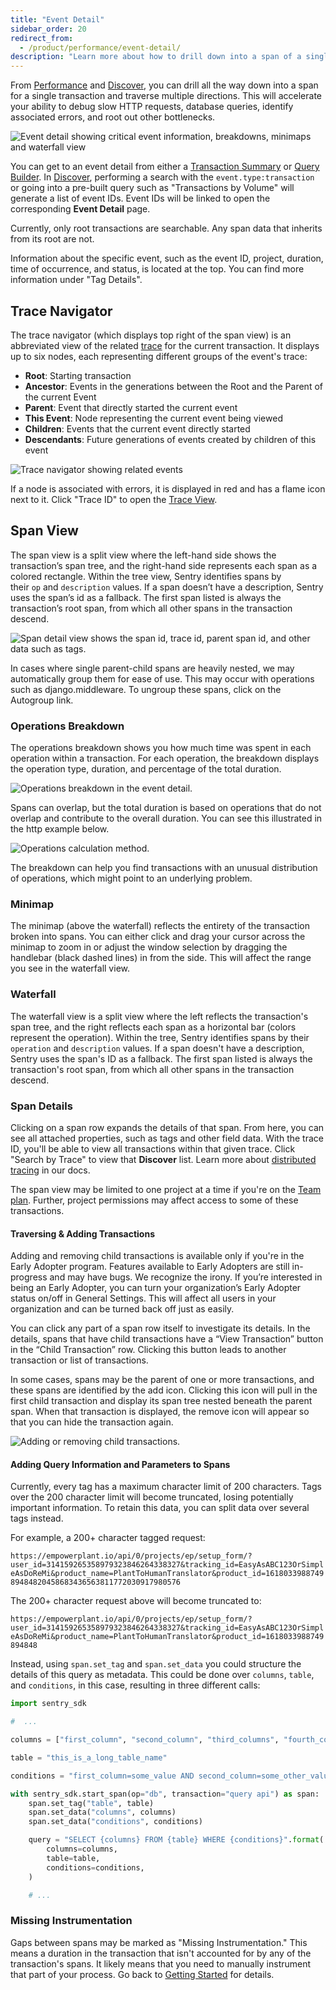 ```yaml
---
title: "Event Detail"
sidebar_order: 20
redirect_from:
  - /product/performance/event-detail/
description: "Learn more about how to drill down into a span of a single transaction to debug slow HTTP requests and database queries, identify associated errors, and root out other bottlenecks."
---
```


From [Performance](/product/performance/) and [Discover](/product/discover-queries/), you can drill all the way down into a span for a single transaction and traverse multiple directions. This will accelerate your ability to debug slow HTTP requests, database queries, identify associated errors, and root out other bottlenecks.

![Event detail showing critical event information, breakdowns, minimaps and waterfall view](./transaction-detail.png)

You can get to an event detail from either a [Transaction Summary](/product/performance/transaction-summary/) or [Query Builder](/product/discover-queries/query-builder/). In [Discover](/product/discover-queries/), performing a search with the `event.type:transaction` or going into a pre-built query such as "Transactions by Volume" will generate a list of event IDs. Event IDs will be linked to open the corresponding **Event Detail** page.

<Alert>
Currently, only root transactions are searchable. Any span data that inherits from its root are not.
</Alert>


Information about the specific event, such as the event ID, project, duration, time of occurrence, and status, is located at the top. You can find more information under "Tag Details".

## Trace Navigator

The trace navigator (which displays top right of the span view) is an abbreviated view of the related [trace](/product/sentry-basics/tracing/distributed-tracing) for the current transaction. It displays up to six nodes, each representing different groups of the event's trace:
- **Root**: Starting transaction
- **Ancestor**: Events in the generations between the Root and the Parent of the current Event
- **Parent**: Event that directly started the current event
- **This Event**: Node representing the current event being viewed
- **Children**: Events that the current event directly started
- **Descendants**: Future generations of events created by children of this event

![Trace navigator showing related events](./trace-navigator.png)

If a node is associated with errors, it is displayed in red and has a flame icon next to it. Click "Trace ID" to open the [Trace View](/product/sentry-basics/tracing/trace-view).

## Span View

The span view is a split view where the left-hand side shows the transaction’s span tree, and the right-hand side represents each span as a colored rectangle. Within the tree view, Sentry identifies spans by their `op` and `description` values. If a span doesn’t have a description, Sentry uses the span’s id as a fallback. The first span listed is always the transaction’s root span, from which all other spans in the transaction descend.

![Span detail view shows the span id, trace id, parent span id, and other data such as tags.](./span-detail.png)

In cases where single parent-child spans are heavily nested, we may automatically group them for ease of use. This may occur with operations such as django.middleware. To ungroup these spans, click on the Autogroup link.

### Operations Breakdown
The operations breakdown shows you how much time was spent in each operation within a transaction. For each operation, the breakdown displays the operation type, duration, and percentage of the total duration.

![Operations breakdown in the event detail.](operations-breakdown.png)

Spans can overlap, but the total duration is based on operations that do not overlap and contribute to the overall duration. You can see this illustrated in the http example below.

![Operations calculation method.](./operations-calc.png)

The breakdown can help you find transactions with an unusual distribution of operations, which might point to an underlying problem.

### Minimap

The minimap (above the waterfall) reflects the entirety of the transaction broken into spans. You can either click and drag your cursor across the minimap to zoom in or adjust the window selection by dragging the handlebar (black dashed lines) in from the side. This will affect the range you see in the waterfall view.

### Waterfall

The waterfall view is a split view where the left reflects the transaction's span tree, and the right reflects each span as a horizontal bar (colors represent the operation). Within the tree, Sentry identifies spans by their `operation` and `description` values. If a span doesn't have a description, Sentry uses the span's ID as a fallback. The first span listed is always the transaction's root span, from which all other spans in the transaction descend.

### Span Details

Clicking on a span row expands the details of that span. From here, you can see all attached properties, such as tags and other field data. With the trace ID, you'll be able to view all transactions within that given trace. Click "Search by Trace" to view that **Discover** list. Learn more about [distributed tracing](/product/sentry-basics/tracing/distributed-tracing/) in our docs.

<Alert>

The span view may be limited to one project at a time if you're on the [Team plan](https://sentry.io/pricing/). Further, project permissions may affect access to some of these transactions.

</Alert>

#### Traversing & Adding Transactions

<Note>

Adding and removing child transactions is available only if you're in the Early Adopter program. Features available to Early Adopters are still in-progress and may have bugs. We recognize the irony. If you’re interested in being an Early Adopter, you can turn your organization’s Early Adopter status on/off in General Settings. This will affect all users in your organization and can be turned back off just as easily.

</Note>

You can click any part of a span row itself to investigate its details. In the details, spans that have child transactions have a “View Transaction” button in the “Child Transaction” row. Clicking this button leads to another transaction or list of transactions.

In some cases, spans may be the parent of one or more transactions, and these spans are identified by the add icon. Clicking this icon will pull in the first child transaction and display its span tree nested beneath the parent span. When that transaction is displayed, the remove icon will appear so that you can hide the transaction again.

![Adding or removing child transactions.](./addremove-transaction.png)


#### Adding Query Information and Parameters to Spans

Currently, every tag has a maximum character limit of 200 characters. Tags over the 200 character limit will become truncated, losing potentially important information. To retain this data, you can split data over several tags instead.

For example, a 200+ character tagged request:

`https://empowerplant.io/api/0/projects/ep/setup_form/?user_id=314159265358979323846264338327&tracking_id=EasyAsABC123OrSimpleAsDoReMi&product_name=PlantToHumanTranslator&product_id=161803398874989484820458683436563811772030917980576`

The 200+ character request above will become truncated to:

`https://empowerplant.io/api/0/projects/ep/setup_form/?user_id=314159265358979323846264338327&tracking_id=EasyAsABC123OrSimpleAsDoReMi&product_name=PlantToHumanTranslator&product_id=1618033988749894848`

Instead, using `span.set_tag` and `span.set_data` you could structure the details of this query as metadata. This could be done over `columns`, `table`, and `conditions`, in this case, resulting in three different calls:

```python
import sentry_sdk

#  ...

columns = ["first_column", "second_column", "third_columns", "fourth_column", "fifth_column", "sixth_column"]

table = "this_is_a_long_table_name"

conditions = "first_column=some_value AND second_column=some_other_value AND third_column=yet_another_value"

with sentry_sdk.start_span(op="db", transaction="query api") as span:
    span.set_tag("table", table)
    span.set_data("columns", columns)
    span.set_data("conditions", conditions)

    query = "SELECT {columns} FROM {table} WHERE {conditions}".format(
        columns=columns,
        table=table,
        conditions=conditions,
    )

    # ...
```

### Missing Instrumentation

Gaps between spans may be marked as "Missing Instrumentation." This means a duration in the transaction that isn't accounted for by any of the transaction's spans. It likely means that you need to manually instrument that part of your process. Go back to [Getting Started](/product/performance/getting-started/) for details.

